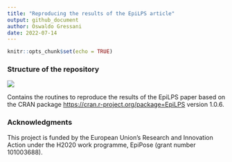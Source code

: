 ```yaml
---
title: "Reproducing the results of the EpiLPS article"
output: github_document
author: Oswaldo Gressani
date: 2022-07-14
---
```


```r
knitr::opts_chunk$set(echo = TRUE)
```

### Structure of the repository

![](FolderStructure.png)

Contains the routines to reproduce the results of the EpiLPS paper based 
on the CRAN package <https://cran.r-project.org/package=EpiLPS> version 1.0.6.

### Acknowledgments

This project is funded by the European Union's Research and Innovation Action 
under the H2020 work programme, EpiPose (grant number 101003688).